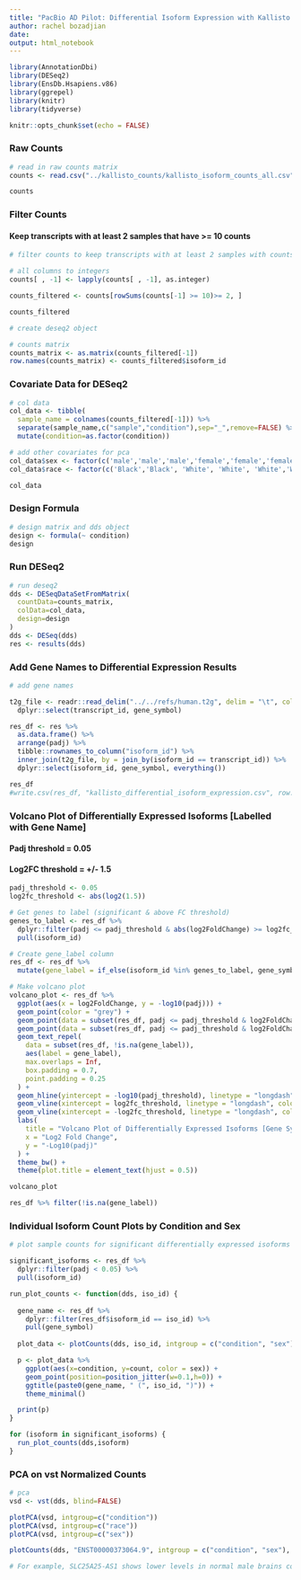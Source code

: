 ```yaml
---
title: "PacBio AD Pilot: Differential Isoform Expression with Kallisto Counts"
author: rachel bozadjian
date:
output: html_notebook
---
```


```r
library(AnnotationDbi)
library(DESeq2)
library(EnsDb.Hsapiens.v86)
library(ggrepel)
library(knitr)
library(tidyverse)
```

```r
knitr::opts_chunk$set(echo = FALSE)
```

### Raw Counts

```r
# read in raw counts matrix
counts <- read.csv("../kallisto_counts/kallisto_isoform_counts_all.csv")

counts
```

### Filter Counts

#### Keep transcripts with at least 2 samples that have \>= 10 counts

```r
# filter counts to keep transcripts with at least 2 samples with counts >= 10

# all columns to integers
counts[ , -1] <- lapply(counts[ , -1], as.integer)

counts_filtered <- counts[rowSums(counts[-1] >= 10)>= 2, ]

counts_filtered
```

```r
# create deseq2 object

# counts matrix
counts_matrix <- as.matrix(counts_filtered[-1])
row.names(counts_matrix) <- counts_filtered$isoform_id
```

### Covariate Data for DESeq2
```r
# col data
col_data <- tibble(
  sample_name = colnames(counts_filtered[-1])) %>%
  separate(sample_name,c("sample","condition"),sep="_",remove=FALSE) %>%
  mutate(condition=as.factor(condition))

# add other covariates for pca
col_data$sex <- factor(c('male','male','male','female','female','female','male','female'))
col_data$race <- factor(c('Black','Black', 'White', 'White', 'White','White','Black','Black'))

col_data
```

### Design Formula
```r
# design matrix and dds object
design <- formula(~ condition)
design
```

### Run DESeq2
```r
# run deseq2
dds <- DESeqDataSetFromMatrix(
  countData=counts_matrix,
  colData=col_data,
  design=design
)
dds <- DESeq(dds)
res <- results(dds)
```
### Add Gene Names to Differential Expression Results
```r
# add gene names

t2g_file <- readr::read_delim("../../refs/human.t2g", delim = "\t", col_names = c("transcript_id", "gene_id", "gene_symbol", "gene_version", "chr", "start", "end", "strand")) %>%
  dplyr::select(transcript_id, gene_symbol)

res_df <- res %>%
  as.data.frame() %>%
  arrange(padj) %>%
  tibble::rownames_to_column("isoform_id") %>%
  inner_join(t2g_file, by = join_by(isoform_id == transcript_id)) %>%
  dplyr::select(isoform_id, gene_symbol, everything())

res_df
#write.csv(res_df, "kallisto_differential_isoform_expression.csv", row.names = FALSE)
```
### Volcano Plot of Differentially Expressed Isoforms [Labelled with Gene Name]
#### Padj threshold = 0.05
#### Log2FC threshold = +/- 1.5
```r
padj_threshold <- 0.05
log2fc_threshold <- abs(log2(1.5))

# Get genes to label (significant & above FC threshold)
genes_to_label <- res_df %>%
  dplyr::filter(padj <= padj_threshold & abs(log2FoldChange) >= log2fc_threshold) %>%
  pull(isoform_id)

# Create gene_label column
res_df <- res_df %>%
  mutate(gene_label = if_else(isoform_id %in% genes_to_label, gene_symbol, NA_character_))

# Make volcano plot
volcano_plot <- res_df %>%
  ggplot(aes(x = log2FoldChange, y = -log10(padj))) +
  geom_point(color = "grey") +
  geom_point(data = subset(res_df, padj <= padj_threshold & log2FoldChange >= log2fc_threshold), color = "red") +
  geom_point(data = subset(res_df, padj <= padj_threshold & log2FoldChange <= -log2fc_threshold), color = "blue") +
  geom_text_repel(
    data = subset(res_df, !is.na(gene_label)),
    aes(label = gene_label),
    max.overlaps = Inf,
    box.padding = 0.7,
    point.padding = 0.25
  ) +
  geom_hline(yintercept = -log10(padj_threshold), linetype = "longdash", colour = "grey") +
  geom_vline(xintercept = log2fc_threshold, linetype = "longdash", colour = "red") +
  geom_vline(xintercept = -log2fc_threshold, linetype = "longdash", colour = "blue") +
  labs(
    title = "Volcano Plot of Differentially Expressed Isoforms [Gene Symbols]",
    x = "Log2 Fold Change",
    y = "-Log10(padj)"
  ) +
  theme_bw() +
  theme(plot.title = element_text(hjust = 0.5))

volcano_plot

res_df %>% filter(!is.na(gene_label))
```
### Individual Isoform Count Plots by Condition and Sex
```r
# plot sample counts for significant differentially expressed isoforms

significant_isoforms <- res_df %>% 
  dplyr::filter(padj < 0.05) %>% 
  pull(isoform_id)

run_plot_counts <- function(dds, iso_id) {
  
  gene_name <- res_df %>% 
    dplyr::filter(res_df$isoform_id == iso_id) %>% 
    pull(gene_symbol)
  
  plot_data <- plotCounts(dds, iso_id, intgroup = c("condition", "sex"), returnData = TRUE)

  p <- plot_data %>%
    ggplot(aes(x=condition, y=count, color = sex)) + 
    geom_point(position=position_jitter(w=0.1,h=0)) + 
    ggtitle(paste0(gene_name, " (", iso_id, ")")) +
    theme_minimal()

  print(p)
}

for (isoform in significant_isoforms) {
  run_plot_counts(dds,isoform)
}
```
### PCA on vst Normalized Counts
```r
# pca
vsd <- vst(dds, blind=FALSE)

plotPCA(vsd, intgroup=c("condition"))
plotPCA(vsd, intgroup=c("race"))
plotPCA(vsd, intgroup=c("sex"))
```
```r
plotCounts(dds, "ENST00000373064.9", intgroup = c("condition", "sex"), returnData = FALSE)

# For example, SLC25A25-AS1 shows lower levels in normal male brains compared with normal female brains but was significantly upregulated in male AD brains specifically compared with normal male brains (Fig. 3B).
```

